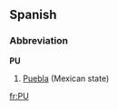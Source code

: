 {{see|pu|Pu|pū|P U}}
==Spanish==
===Abbreviation===
'''PU'''

# [[Puebla]] (Mexican state)

[[fr:PU]]